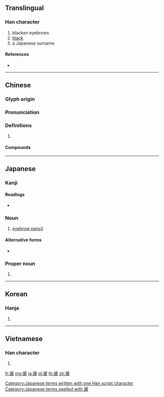 {{character info/new}}
==Translingual==

===Han character===
{{Han char|rn=203|rad=黑|as=05|sn=17|four=23331|canj=OPWGF}}

# blacken eyebrows
# [[black]]
# a Japanese surname

====References====
* {{Han ref|kx=1519.200|dkj=48075|dj=2053.080|hdz=74747.050|uh=9EDB|ud=40667|bh=C24C|bd=49740}}

----

==Chinese==
{{zh-forms}}

===Glyph origin===
{{Han etym}}

===Pronunciation===
{{zh-pron
|m=dài
|c=doi6
|mn=tāi
|mc=y
|oc=y
|cat=
}}

===Definitions===
{{zh-hanzi}}

# {{rfdef|zh}}

====Compounds====
{{zh-der|妝嫫費黛|描黛|斂黛|林黛玉|畫黛彎蛾|眉黛|石黛|碧藍如黛|粉白黛綠|粉白黛黑|粉黛|綺羅粉黛|翠黛|螺子黛|螺黛|遠山黛|鉛黛|銅黛|黛安娜|黛樹|黛玉葬花|黛眉|黛粉葉|黛綠年華|黛蛾|黛螺|黛鬟|黛黑}}

----

==Japanese==

===Kanji===
{{ja-kanji|grade=|rs=黑05}}

====Readings====
* {{ja-readings|on=[[たい]] (tai)|kun=[[まゆずみ]] (mayuzumi)}}

===Noun===
{{ja-noun|まゆずみ}}

# [[eyebrow pencil]]

====Alternative forms====
* {{l|ja|眉墨}}

===Proper noun===
{{ja-pos|proper|まゆずみ}}

# {{surname|lang=ja|sort=まゆずみ}}

[[Category:Japanese terms written with one Han script character]]
[[Category:Japanese terms spelled with 黛]]

----

==Korean==

===Hanja===
{{ko-hanja|hangeul=대|eumhun=|rv=dae|mr=tae|y=tay}}

# {{defn|lang=ko|sort=黑05}}

----

==Vietnamese==

===Han character===
{{vi-hantu|[[đại]]|rs=黑05}}

# {{defn|lang=vi|sort=黑05}}

[[fr:黛]]
[[mg:黛]]
[[ja:黛]]
[[pl:黛]]
[[th:黛]]
[[zh:黛]]